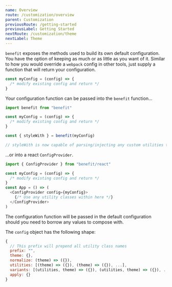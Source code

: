 ```yaml
---
name: Overview
route: /customization/overview
parent: Customization
previousRoute: /getting-started
previousLabel: Getting Started
nextRoute: /customization/theme
nextLabel: Theme
---
```


`benefit` exposes the methods used to build its own default configuration. You have the option of keeping as much or as little as you want of it. Similar to how you would override a `webpack` config in other tools, just supply a function that will return your configuration.

```js
const myConfig = (config) => {
  /* modify existing config and return */
}
```

Your configuration function can be passed into the `benefit` function...

```js
import benefit from "benefit"

const myConfig = (config) => {
  /* modify existing config and return */
}

const { styleWith } = benefit(myConfig)

// styleWith is now capable of parsing/injecting any custom utilities that you have created
```

...or into a react `ConfigProvider`.

```js
import { ConfigProvider } from "benefit/react"

const myConfig = (config) => {
  /* modify existing config and return */
}
const App = () => (
  <ConfigProvider config={myConfig}>
    {/* Use any utility classes within here */}
  </ConfigProvider>
)
```

The configuration function will be passed in the default configuration should you need to borrow any values to compose with.

The `config` object has the following shape:

```js
{
  // This prefix will prepend all utility class names
  prefix: "",
  theme: {},
  normalize: (theme) => ({}),
  utilities: [(theme) => ({}), (theme) => ({}), ...],
  variants: [(utilities, theme) => ({}), (utilities, theme) => ({}), ...],
  apply: {}
}
```
